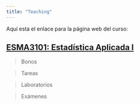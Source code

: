 ```yaml
---
title: "Teaching"
---
```


Aquí esta el enlace para la página web del curso:

## [ESMA3101: Estadística Aplicada I](https://didier-murillo.netlify.com/Contents/)


> Bonos




> Tareas



> Laboratorios 



> Exámenes












